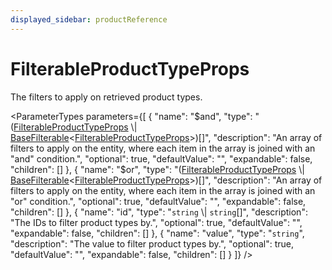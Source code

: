 ```yaml
---
displayed_sidebar: productReference
---
```



# FilterableProductTypeProps

The filters to apply on retrieved product types.

<ParameterTypes parameters={[
  {
    "name": "$and",
    "type": "([FilterableProductTypeProps](product.FilterableProductTypeProps.mdx) \\| [BaseFilterable](product.BaseFilterable.mdx)&#60;[FilterableProductTypeProps](product.FilterableProductTypeProps.mdx)&#62;)[]",
    "description": "An array of filters to apply on the entity, where each item in the array is joined with an \"and\" condition.",
    "optional": true,
    "defaultValue": "",
    "expandable": false,
    "children": []
  },
  {
    "name": "$or",
    "type": "([FilterableProductTypeProps](product.FilterableProductTypeProps.mdx) \\| [BaseFilterable](product.BaseFilterable.mdx)&#60;[FilterableProductTypeProps](product.FilterableProductTypeProps.mdx)&#62;)[]",
    "description": "An array of filters to apply on the entity, where each item in the array is joined with an \"or\" condition.",
    "optional": true,
    "defaultValue": "",
    "expandable": false,
    "children": []
  },
  {
    "name": "id",
    "type": "`string` \\| `string`[]",
    "description": "The IDs to filter product types by.",
    "optional": true,
    "defaultValue": "",
    "expandable": false,
    "children": []
  },
  {
    "name": "value",
    "type": "`string`",
    "description": "The value to filter product types by.",
    "optional": true,
    "defaultValue": "",
    "expandable": false,
    "children": []
  }
]} />
